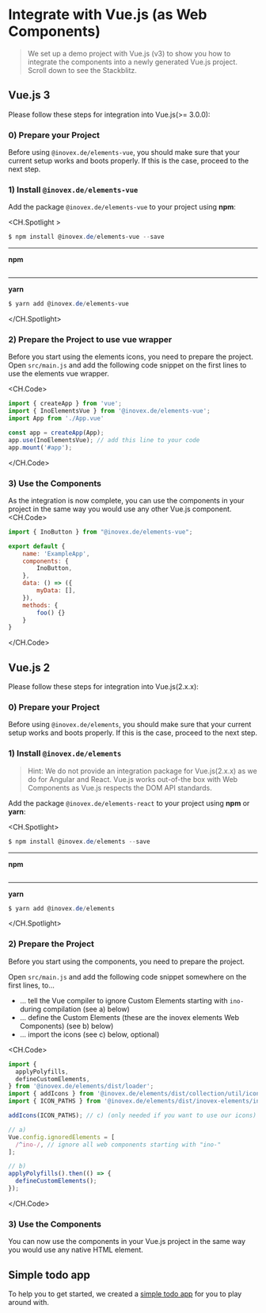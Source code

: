 # Integrate with Vue.js (as Web Components)

> We set up a demo project with Vue.js (v3) to show you how to integrate the components into a newly generated Vue.js
> project. Scroll down to see the Stackblitz.

## Vue.js 3

Please follow these steps for integration into Vue.js(>= 3.0.0):

### 0) Prepare your Project

Before using `@inovex.de/elements-vue`, you should make sure that your current setup works and boots properly.
If this is the case, proceed to the next step.

### 1) Install `@inovex.de/elements-vue`

Add the package `@inovex.de/elements-vue` to your project using **npm**:

<CH.Spotlight >

```powershell terminal
$ npm install @inovex.de/elements-vue --save
```

---

**npm**

```powershell terminal focus=1

```

---

**yarn**

```powershell terminal focus=1
$ yarn add @inovex.de/elements-vue
```

</CH.Spotlight>

### 2) Prepare the Project to use vue wrapper

Before you start using the elements icons, you need to prepare the project.
Open `src/main.js` and add the following code snippet on the first lines to use the elements vue wrapper.

<CH.Code>
```javascript src/main.js
import { createApp } from 'vue';
import { InoElementsVue } from '@inovex.de/elements-vue';
import App from './App.vue'

const app = createApp(App);
app.use(InoElementsVue); // add this line to your code
app.mount('#app');

```
</CH.Code>

### 3) Use the Components
As the integration is now complete, you can use the components in your project in the same way you would use any other Vue.js component.
<CH.Code>
```javascript src/App.vue
import { InoButton } from "@inovex.de/elements-vue";

export default {
    name: 'ExampleApp',
    components: {
        InoButton,
    },
    data: () => ({
        myData: [],
    }),
    methods: {
        foo() {}
    }
}
```

</CH.Code>

## Vue.js 2

Please follow these steps for integration into Vue.js(2.x.x):

### 0) Prepare your Project

Before using `@inovex.de/elements`, you should make sure that your current setup works and boots properly.
If this is the case, proceed to the next step.

### 1) Install `@inovex.de/elements`

> Hint: We do not provide an integration package for Vue.js(2.x.x) as we do for Angular and React.
> Vue.js works out-of-the box with Web Components as Vue.js respects the DOM API standards.

Add the package `@inovex.de/elements-react` to your project using **npm** or **yarn**:

<CH.Spotlight>
```powershell terminal
$ npm install @inovex.de/elements --save
```

---

**npm**

```powershell terminal focus=1

```

---

**yarn**

```powershell terminal focus=1
$ yarn add @inovex.de/elements
```
</CH.Spotlight>

### 2) Prepare the Project

Before you start using the components, you need to prepare the project.

Open `src/main.js` and add the following code snippet somewhere on the first lines, to...

- ... tell the Vue compiler to ignore Custom Elements starting with `ino-` during compilation (see a) below)
- ... define the Custom Elements (these are the inovex elements Web Components) (see b) below)
- ... import the icons (see c) below, optional)

<CH.Code>
```javascript src/main.js
import {
  applyPolyfills,
  defineCustomElements,
} from '@inovex.de/elements/dist/loader';
import { addIcons } from '@inovex.de/elements/dist/collection/util/icons';
import { ICON_PATHS } from '@inovex.de/elements/dist/inovex-elements/ino-icon/index.esm.js';

addIcons(ICON_PATHS); // c) (only needed if you want to use our icons)

// a)
Vue.config.ignoredElements = [
  /^ino-/, // ignore all web components starting with "ino-"
];

// b)
applyPolyfills().then(() => {
  defineCustomElements();
});
```
</CH.Code>

### 3) Use the Components

You can now use the components in your Vue.js project in the same way you would use any native HTML element.

## Simple todo app

To help you to get started, we created a [simple todo app](https://codesandbox.io/s/github/inovex/elements-vue-example) for you to play around with.
